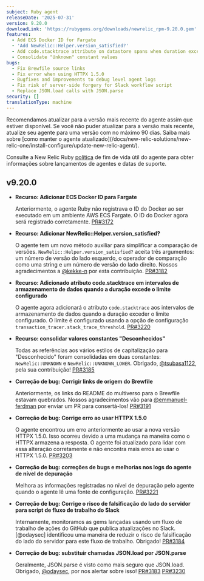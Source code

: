 ```yaml
---
subject: Ruby agent
releaseDate: '2025-07-31'
version: 9.20.0
downloadLink: 'https://rubygems.org/downloads/newrelic_rpm-9.20.0.gem'
features:
  - Add ECS Docker ID for Fargate
  - 'Add NewRelic::Helper.version_satisfied?'
  - Add code.stacktrace attribute on datastore spans when duration exceeds configured threshold
  - Consolidate "Unknown" constant values
bugs:
  - Fix Brewfile source links
  - Fix error when using HTTPX 1.5.0
  - Bugfixes and improvements to debug level agent logs
  - Fix risk of server-side forgery for Slack workflow script
  - Replace JSON.load calls with JSON.parse
security: []
translationType: machine
---
```


<Callout variant="important">
  Recomendamos atualizar para a versão mais recente do agente assim que estiver disponível. Se você não puder atualizar para a versão mais recente, atualize seu agente para uma versão com no máximo 90 dias. Saiba mais sobre [como manter o agente atualizado](/docs/new-relic-solutions/new-relic-one/install-configure/update-new-relic-agent/).

  Consulte a New Relic Ruby [política](https://docs.newrelic.com/docs/apm/agents/ruby-agent/getting-started/ruby-agent-eol-policy/) de fim de vida útil do agente para obter informações sobre lançamentos de agentes e datas de suporte.
</Callout>

## v9.20.0

* **Recurso: Adicionar ECS Docker ID para Fargate**

  Anteriormente, o agente Ruby não registrava o ID do Docker ao ser executado em um ambiente AWS ECS Fargate. O ID do Docker agora será registrado corretamente. [PR#3172](https://github.com/newrelic/newrelic-ruby-agent/pull/3172)

* **Recurso: Adicionar NewRelic::Helper.version\_satisfied?**

  O agente tem um novo método auxiliar para simplificar a comparação de versões. `NewRelic::Helper.version_satisfied?` aceita três argumentos: um número de versão do lado esquerdo, o operador de comparação como uma string e um número de versão do lado direito. Nossos agradecimentos a [@kekke-n](https://github.com/kekke-n) por esta contribuição. [PR#3182](https://github.com/newrelic/newrelic-ruby-agent/pull/3182)

* **Recurso: Adicionado atributo code.stacktrace em intervalos de armazenamento de dados quando a duração excede o limite configurado**

  O agente agora adicionará o atributo `code.stacktrace` aos intervalos de armazenamento de dados quando a duração exceder o limite configurado. O limite é configurado usando a opção de configuração `transaction_tracer.stack_trace_threshold`. [PR#3220](https://github.com/newrelic/newrelic-ruby-agent/pull/3220)

* **Recurso: consolidar valores constantes &quot;Desconhecidos&quot;**

  Todas as referências aos vários estilos de capitalização para &quot;Desconhecido&quot; foram consolidadas em duas constantes: `NewRelic::UNKNOWN` e `NewRelic::UNKNOWN_LOWER`. Obrigado, [@tsubasa1122](https://github.com/@tsubasa1122), pela sua contribuição! [PR#3185](https://github.com/newrelic/newrelic-ruby-agent/pull/3185)

* **Correção de bug: Corrigir links de origem do Brewfile**

  Anteriormente, os links do README do multiverso para o Brewfile estavam quebrados. Nossos agradecimentos vão para [@emmanuel-ferdman](https://github.com/emmanuel-ferdman) por enviar um PR para consertá-los! [PR#3191](https://github.com/newrelic/newrelic-ruby-agent/pull/3191)

* **Correção de bug: Corrige erro ao usar HTTPX 1.5.0**

  O agente encontrou um erro anteriormente ao usar a nova versão HTTPX 1.5.0. Isso ocorreu devido a uma mudança na maneira como o HTTPX armazena a resposta. O agente foi atualizado para lidar com essa alteração corretamente e não encontra mais erros ao usar o HTTPX 1.5.0. [PR#3203](https://github.com/newrelic/newrelic-ruby-agent/pull/3203)

* **Correção de bug: correções de bugs e melhorias nos logs do agente de nível de depuração**

  Melhora as informações registradas no nível de depuração pelo agente quando o agente lê uma fonte de configuração. [PR#3221](https://github.com/newrelic/newrelic-ruby-agent/pull/3221)

* **Correção de bug: Corrige o risco de falsificação do lado do servidor para script de fluxo de trabalho do Slack**

  Internamente, monitoramos as gems lançadas usando um fluxo de trabalho de ações do GitHub que publica atualizações no Slack. \[@odaysec] identificou uma maneira de reduzir o risco de falsificação do lado do servidor para este fluxo de trabalho. Obrigado! [PR#3184](https://github.com/newrelic/newrelic-ruby-agent/pull/3184)

* **Correção de bug: substituir chamadas JSON.load por JSON.parse**

  Geralmente, JSON.parse é visto como mais seguro que JSON.load. Obrigado, [@odaysec](https://github.com/odaysec), por nos alertar sobre isso! [PR#3183](https://github.com/newrelic/newrelic-ruby-agent/pull/3183) [PR#3230](https://github.com/newrelic/newrelic-ruby-agent/pull/3230)